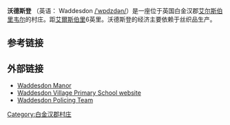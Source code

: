 {{infobox UK place 
|country =                 英格兰
|coordinates = {{coord|51.8460|-0.9215|display=inline,title}}
|official_name=            Waddesdon
| population = 2,097
| population_ref = （2011）<ref>[http://www.neighbourhood.statistics.gov.uk/dissemination/LeadKeyFigures.do?a=7&b=11130054&c=Waddesdon&d=16&e=62&g=6404065&i=1001x1003x1032x1004&m=0&r=1&s=1359919168504&enc=1 Neighbourhood Statistics 2011 Census], Accessed 3 February 2013</ref>
 |shire_district=          [[艾爾斯伯里韋爾|艾尔斯伯里韦尔]]

| shire_county =            [[白金汉郡|白金汉郡]]
|region=                  东南英格兰
|civil_parish=Waddesdon
|static_image_name= Waddesdon Manor02.jpg
|static_image_caption= [[沃德斯登庄园|沃德斯登庄园]]
|constituency_westminster=     [[白金漢_(英國國會選區)|白金漢]]

|post_town=        AYLESBURY
|postcode_district =       HP18
|postcode_area=            HP   
|dial_code=      01296
|os_grid_reference=      SP743168
|london_distance= 
}}

'''沃德斯登''' （英语： Waddesdon <span class="nowrap" contenteditable="false"><span class="IPA nopopups">[[Help:英語國際音標|/<span title="/ˈ/ primary stress follows">ˈ</span><span title="'w' in 'wind'">w</span><span title="/ɒ/ short 'o' in 'body'">ɒ</span><span title="'d' in 'dye'">d</span><span title="'z' in 'Zion'">z</span><span title="'d' in 'dye'">d</span><span title="/ən/ 'on' in 'button'">ən</span>/]]</span></span><span class="nowrap" contenteditable="false"></span>）是一座位于英国白金汉郡[[艾爾斯伯里韋爾|艾尔斯伯里韦尔]]的村庄。距[[艾爾斯伯里|艾爾斯伯里]]6英里。沃德斯登的经济主要依赖于丝织品生产。

== 参考链接 ==
{{Reflist}}

== 外部链接 ==
* [http://www.waddesdon.org.uk/ Waddesdon Manor] {{Wayback|url=http://www.waddesdon.org.uk/ |date=20200222042336 }}
* [http://www.waddesdonprimary.ik.org/ Waddesdon Village Primary School website]{{dead link|date=2018年1月 |bot=InternetArchiveBot |fix-attempted=yes }}
* [https://web.archive.org/web/20110716134348/http://www.thamesvalley.police.uk/yournh-tvp-pol-area-N244/ Waddesdon Policing Team]

[[Category:白金汉郡村庄|Category:白金汉郡村庄]]